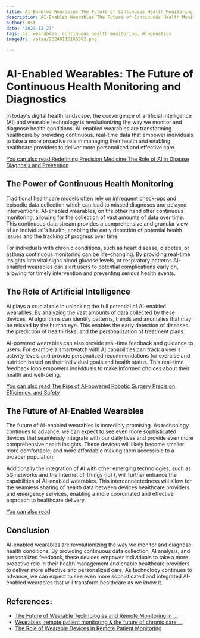 ```yaml
---
title: AI-Enabled Wearables The Future of Continuous Health Monitoring and Diagnostics
description: AI-Enabled Wearables The Future of Continuous Health Monitoring and Diagnostics
author: Usf
date: '2023-12-27'
tags: ai, wearables, continuous health monitoring, diagnostics
imageUrl: /pixa/20240116165502.png

---
```

# AI-Enabled Wearables: The  Future of Continuous Health Monitoring and Diagnostics

In today's digital health landscape,  the convergence  of artificial intelligence (AI) and wearable technology is revolutionizing the way we monitor and diagnose health conditions. AI-enabled wearables are  transforming  healthcare by providing continuous, real-time data that empower individuals  to take a more proactive role in managing their health and enabling healthcare providers to deliver more personalized and effective care.

[You can also read Redefining  Precision  Medicine The Role of AI in Disease  Diagnosis and  Prevention](Redefining%20Precision%20Medicine%20The%20Role%20of%20AI%20in%20Disease%20Diagnosis%20and%20Prevention)


## The Power of Continuous Health Monitoring

Traditional healthcare models often rely on infrequent check-ups  and episodic data collection which can lead to missed diagnoses and delayed interventions. AI-enabled wearables,  on  the other hand offer  continuous monitoring, allowing for  the collection of vast amounts of data over time. This continuous data stream provides a comprehensive and granular view of an individual's health, enabling the early  detection of potential health issues and the tracking of progress over time.

For individuals with chronic conditions, such as heart disease, diabetes,  or asthma continuous monitoring can be life-changing. By providing real-time  insights into vital signs blood glucose  levels, or respiratory patterns AI-enabled wearables can  alert users to potential complications early on, allowing for timely intervention and preventing serious  health events.

## The Role of Artificial Intelligence

AI plays a  crucial  role in unlocking the full potential of AI-enabled wearables. By analyzing the vast amounts of data collected by  these devices, AI algorithms can identify patterns, trends and anomalies that may be missed by the human eye. This enables the early detection of diseases the prediction of health risks, and the personalization of treatment plans.

AI-powered  wearables  can also provide real-time feedback and guidance to  users. For example a smartwatch with AI capabilities can track a user's activity levels and provide personalized recommendations for exercise and  nutrition based  on their individual goals and health status. This real-time feedback loop empowers individuals to make informed choices about their health and well-being.

[You  can also read The Rise of AI-powered Robotic Surgery Precision, Efficiency, and Safety](The%20Rise%20of%20AI-powered%20Robotic%20Surgery%20Precision%2C%20Efficiency%2C%20and%20Safety)


## The Future  of AI-Enabled Wearables

The future of AI-enabled wearables  is  incredibly promising.  As technology continues to advance, we  can expect  to see even more sophisticated devices  that seamlessly  integrate with our daily lives and provide even more  comprehensive health insights. These devices will likely become smaller more  comfortable, and more affordable making them accessible to  a broader population.

Additionally the integration of AI  with other emerging technologies, such as 5G networks and the Internet of Things (IoT), will further enhance the  capabilities of AI-enabled wearables. This interconnectedness  will allow for the seamless sharing of health data between devices healthcare providers, and emergency services, enabling a more coordinated and effective approach  to healthcare delivery.

[You can also read ]()


## Conclusion

AI-enabled wearables are revolutionizing the way  we monitor and diagnose health conditions. By providing continuous  data collection, AI analysis, and personalized feedback, these devices empower individuals to take a more proactive role in their health management and enable healthcare  providers to deliver more effective and  personalized care. As technology continues to advance, we can expect  to  see even more sophisticated and integrated  AI-enabled wearables that will transform healthcare as we know it.

## References:
- [The Future of Wearable Technologies and Remote Monitoring in ...](https://www.ncbi.nlm.nih.gov/pmc/articles/PMC8325475/)
- [Wearables, remote patient monitoring & the future of chronic care ...](https://www.ama-assn.org/practice-management/digital/wearables-remote-patient-monitoring-future-chronic-care-management)
- [The Role of Wearable Devices in Remote Patient Monitoring](https://www.linkedin.com/pulse/role-wearable-devices-remote-patient-monitoring-omnimd-upj8f)
